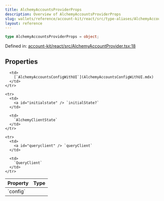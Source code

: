 ```yaml
---
title: AlchemyAccountsProviderProps
description: Overview of AlchemyAccountsProviderProps
slug: wallets/reference/account-kit/react/src/type-aliases/AlchemyAccountsProviderProps
layout: reference
---
```


```ts
type AlchemyAccountsProviderProps = object;
```

Defined in: [account-kit/react/src/AlchemyAccountProvider.tsx:18](https://github.com/alchemyplatform/aa-sdk/blob/e3c1a23e6e03f44bf2db3afddb97a91b175cba58/account-kit/react/src/AlchemyAccountProvider.tsx#L18)

## Properties

<table>
  <thead>
    <tr>
      <th align="left">Property</th>
      <th align="left">Type</th>
    </tr>
  </thead>

  <tbody>
    <tr>
      <td>
        <a id="config" /> `config`
      </td>

      <td>
        [`AlchemyAccountsConfigWithUI`](AlchemyAccountsConfigWithUI.mdx)
      </td>
    </tr>

    <tr>
      <td>
        <a id="initialstate" /> `initialState?`
      </td>

      <td>
        `AlchemyClientState`
      </td>
    </tr>

    <tr>
      <td>
        <a id="queryclient" /> `queryClient`
      </td>

      <td>
        `QueryClient`
      </td>
    </tr>

  </tbody>
</table>
